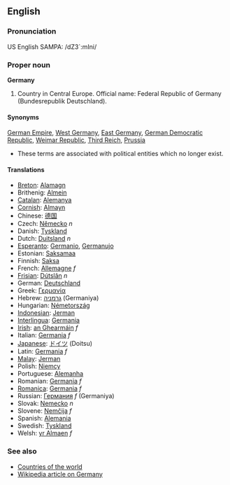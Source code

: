 ==English==
===Pronunciation===
US English SAMPA: /dZ3`:mIni/

===Proper noun===
'''Germany'''

# Country in Central Europe. Official name: Federal Republic of Germany (Bundesrepublik Deutschland).

====Synonyms====
[[German Empire]], [[West Germany]], [[East Germany]], [[German Democratic Republic]], [[Weimar Republic]], [[Third Reich]], [[Prussia]]
*These terms are associated with political entities which no longer exist.

====Translations====
*[[Breton]]: [[Alamagn]]
*Brithenig: [[Almein]]
*[[Catalan]]: [[Alemanya]]
*[[Cornish]]: [[Almayn]]
*Chinese: [[德国]]
*Czech: [[Německo]] ''n''
*Danish: [[Tyskland]]
*Dutch: [[Duitsland]] ''n''
*[[Esperanto]]: [[Germanio]], [[Germanujo]]
*Estonian: [[Saksamaa]]
*Finnish: [[Saksa]]
*French: [[Allemagne]] ''f''
*[[Frisian]]: [[Dútslân]] ''n''
*German: [[Deutschland]]
*Greek: [[Γερμανία]]
*Hebrew: [[גרמניה]] (Germaniya)
*Hungarian: [[Németország]]
*[[Indonesian]]: [[Jerman]]
*[[Interlingua]]: [[Germania]]
*[[Irish]]: [[an Ghearmáin]] ''f''
*Italian: [[Germania]] ''f''
*[[Japanese]]: [[ドイツ]] (Doitsu)
*Latin: [[Germania]] ''f''
*[[Malay]]: [[Jerman]]
*Polish: [[Niemcy]]
*Portuguese: [[Alemanha]]
*Romanian: [[Germania]] ''f''
*[[Romanica]]: [[Germania]] ''f''
*Russian: [[Германия]] ''f'' (Germaniya)
*Slovak: [[Nemecko]] ''n''
*Slovene: [[Nemčija]] ''f''
*Spanish: [[Alemania]]
*Swedish: [[Tyskland]]
*Welsh: [[yr Almaen]] ''f''

===See also===
*[[Countries of the world]]
*[[w:Germany|Wikipedia article on Germany]]